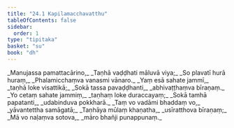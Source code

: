 ```yaml
---
title: "24.1 Kapilamacchavatthu"
tableOfContents: false
sidebar:
  order: 1
type: "tipitaka"
basket: "su"
book: "dh"
---
```



<DynamicBreadcrumb />

<Division number="334" book="dh">

<Paragraph number="360" type="verses" book="dh">
_Manujassa pamattacārino,_  
_Taṇhā vaḍḍhati māluvā viya;_  
_So plavatī hurā huraṃ,_  
_Phalamicchaṃva vanasmi vānaro._  

</Paragraph>

</Division>
<Division number="335" book="dh">

<Paragraph number="361" type="verses" book="dh">
_Yaṃ esā sahate jammī,_  
_taṇhā loke visattikā;_  
_Sokā tassa pavaḍḍhanti,_  
_abhivaṭṭhaṃva bīraṇaṃ._  

</Paragraph>

</Division>
<Division number="336" book="dh">

<Paragraph number="362" type="verses" book="dh">
_Yo cetaṃ sahate jammiṃ,_  
_taṇhaṃ loke duraccayaṃ;_  
_Sokā tamhā papatanti,_  
_udabinduva pokkharā._  

</Paragraph>

</Division>
<Division number="337" book="dh">

<Paragraph number="363" type="verses" book="dh">
_Taṃ vo vadāmi bhaddaṃ vo,_  
_yāvantettha samāgatā;_  
_Taṇhāya mūlaṃ khaṇatha,_  
_usīratthova bīraṇaṃ;_  
_Mā vo naḷaṃva sotova,_  
_māro bhañji punappunaṃ._
</Paragraph>
</Division>